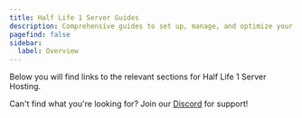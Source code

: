 ```yaml
---
title: Half Life 1 Server Guides
description: Comprehensive guides to set up, manage, and optimize your Half Life 1 server.
pagefind: false
sidebar:
  label: Overview
---
```




Below you will find links to the relevant sections for Half Life 1 Server Hosting.


<DirectoryListing />

Can't find what you're looking for? Join our [Discord](https://discord.gg/FN4XgbAwzr) for support!